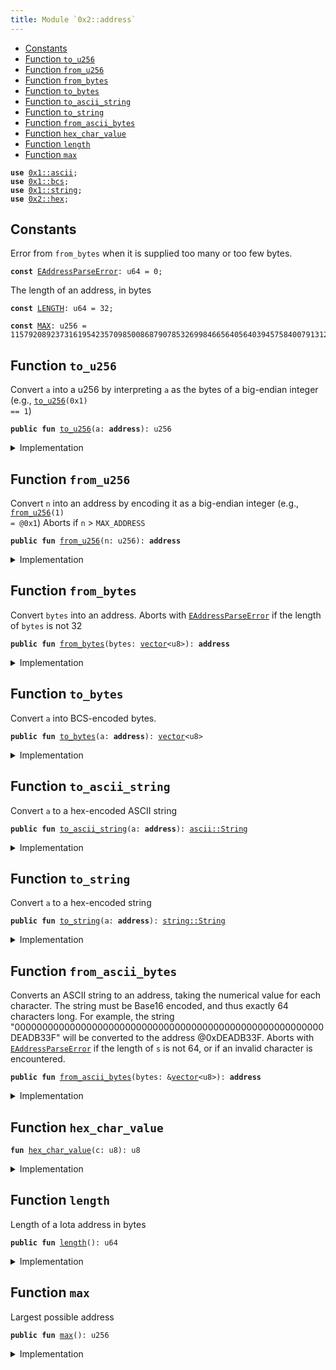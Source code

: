 ```yaml
---
title: Module `0x2::address`
---
```




-  [Constants](#@Constants_0)
-  [Function `to_u256`](#0x2_address_to_u256)
-  [Function `from_u256`](#0x2_address_from_u256)
-  [Function `from_bytes`](#0x2_address_from_bytes)
-  [Function `to_bytes`](#0x2_address_to_bytes)
-  [Function `to_ascii_string`](#0x2_address_to_ascii_string)
-  [Function `to_string`](#0x2_address_to_string)
-  [Function `from_ascii_bytes`](#0x2_address_from_ascii_bytes)
-  [Function `hex_char_value`](#0x2_address_hex_char_value)
-  [Function `length`](#0x2_address_length)
-  [Function `max`](#0x2_address_max)


<pre><code><b>use</b> <a href="../move-stdlib/ascii.md#0x1_ascii">0x1::ascii</a>;
<b>use</b> <a href="../move-stdlib/bcs.md#0x1_bcs">0x1::bcs</a>;
<b>use</b> <a href="../move-stdlib/string.md#0x1_string">0x1::string</a>;
<b>use</b> <a href="../iota-framework/hex.md#0x2_hex">0x2::hex</a>;
</code></pre>



<Link id="@Constants_0"></Link>

## Constants


<Link id="0x2_address_EAddressParseError"></Link>

Error from <code>from_bytes</code> when it is supplied too many or too few bytes.


<pre><code><b>const</b> <a href="../iota-framework/address.md#0x2_address_EAddressParseError">EAddressParseError</a>: u64 = 0;
</code></pre>



<Link id="0x2_address_LENGTH"></Link>

The length of an address, in bytes


<pre><code><b>const</b> <a href="../iota-framework/address.md#0x2_address_LENGTH">LENGTH</a>: u64 = 32;
</code></pre>



<Link id="0x2_address_MAX"></Link>



<pre><code><b>const</b> <a href="../iota-framework/address.md#0x2_address_MAX">MAX</a>: u256 = 115792089237316195423570985008687907853269984665640564039457584007913129639935;
</code></pre>



<Link id="0x2_address_to_u256"></Link>

## Function `to_u256`

Convert <code>a</code> into a u256 by interpreting <code>a</code> as the bytes of a big-endian integer
(e.g., <code><a href="../iota-framework/address.md#0x2_address_to_u256">to_u256</a>(0x1) == 1</code>)


<pre><code><b>public</b> <b>fun</b> <a href="../iota-framework/address.md#0x2_address_to_u256">to_u256</a>(a: <b>address</b>): u256
</code></pre>



<details>
<summary>Implementation</summary>


<pre><code><b>public</b> <b>native</b> <b>fun</b> <a href="../iota-framework/address.md#0x2_address_to_u256">to_u256</a>(a: <b>address</b>): u256;
</code></pre>



</details>

<Link id="0x2_address_from_u256"></Link>

## Function `from_u256`

Convert <code>n</code> into an address by encoding it as a big-endian integer (e.g., <code><a href="../iota-framework/address.md#0x2_address_from_u256">from_u256</a>(1) = @0x1</code>)
Aborts if <code>n</code> > <code>MAX_ADDRESS</code>


<pre><code><b>public</b> <b>fun</b> <a href="../iota-framework/address.md#0x2_address_from_u256">from_u256</a>(n: u256): <b>address</b>
</code></pre>



<details>
<summary>Implementation</summary>


<pre><code><b>public</b> <b>native</b> <b>fun</b> <a href="../iota-framework/address.md#0x2_address_from_u256">from_u256</a>(n: u256): <b>address</b>;
</code></pre>



</details>

<Link id="0x2_address_from_bytes"></Link>

## Function `from_bytes`

Convert <code>bytes</code> into an address.
Aborts with <code><a href="../iota-framework/address.md#0x2_address_EAddressParseError">EAddressParseError</a></code> if the length of <code>bytes</code> is not 32


<pre><code><b>public</b> <b>fun</b> <a href="../iota-framework/address.md#0x2_address_from_bytes">from_bytes</a>(bytes: <a href="../move-stdlib/vector.md#0x1_vector">vector</a>&lt;u8&gt;): <b>address</b>
</code></pre>



<details>
<summary>Implementation</summary>


<pre><code><b>public</b> <b>native</b> <b>fun</b> <a href="../iota-framework/address.md#0x2_address_from_bytes">from_bytes</a>(bytes: <a href="../move-stdlib/vector.md#0x1_vector">vector</a>&lt;u8&gt;): <b>address</b>;
</code></pre>



</details>

<Link id="0x2_address_to_bytes"></Link>

## Function `to_bytes`

Convert <code>a</code> into BCS-encoded bytes.


<pre><code><b>public</b> <b>fun</b> <a href="../iota-framework/address.md#0x2_address_to_bytes">to_bytes</a>(a: <b>address</b>): <a href="../move-stdlib/vector.md#0x1_vector">vector</a>&lt;u8&gt;
</code></pre>



<details>
<summary>Implementation</summary>


<pre><code><b>public</b> <b>fun</b> <a href="../iota-framework/address.md#0x2_address_to_bytes">to_bytes</a>(a: <b>address</b>): <a href="../move-stdlib/vector.md#0x1_vector">vector</a>&lt;u8&gt; {
    <a href="../move-stdlib/bcs.md#0x1_bcs_to_bytes">bcs::to_bytes</a>(&a)
}
</code></pre>



</details>

<Link id="0x2_address_to_ascii_string"></Link>

## Function `to_ascii_string`

Convert <code>a</code> to a hex-encoded ASCII string


<pre><code><b>public</b> <b>fun</b> <a href="../iota-framework/address.md#0x2_address_to_ascii_string">to_ascii_string</a>(a: <b>address</b>): <a href="../move-stdlib/ascii.md#0x1_ascii_String">ascii::String</a>
</code></pre>



<details>
<summary>Implementation</summary>


<pre><code><b>public</b> <b>fun</b> <a href="../iota-framework/address.md#0x2_address_to_ascii_string">to_ascii_string</a>(a: <b>address</b>): <a href="../move-stdlib/ascii.md#0x1_ascii_String">ascii::String</a> {
    <a href="../iota-framework/hex.md#0x2_hex_encode">hex::encode</a>(<a href="../iota-framework/address.md#0x2_address_to_bytes">to_bytes</a>(a)).<a href="../iota-framework/address.md#0x2_address_to_ascii_string">to_ascii_string</a>()
}
</code></pre>



</details>

<Link id="0x2_address_to_string"></Link>

## Function `to_string`

Convert <code>a</code> to a hex-encoded string


<pre><code><b>public</b> <b>fun</b> <a href="../iota-framework/address.md#0x2_address_to_string">to_string</a>(a: <b>address</b>): <a href="../move-stdlib/string.md#0x1_string_String">string::String</a>
</code></pre>



<details>
<summary>Implementation</summary>


<pre><code><b>public</b> <b>fun</b> <a href="../iota-framework/address.md#0x2_address_to_string">to_string</a>(a: <b>address</b>): <a href="../move-stdlib/string.md#0x1_string_String">string::String</a> {
    <a href="../iota-framework/address.md#0x2_address_to_ascii_string">to_ascii_string</a>(a).<a href="../iota-framework/address.md#0x2_address_to_string">to_string</a>()
}
</code></pre>



</details>

<Link id="0x2_address_from_ascii_bytes"></Link>

## Function `from_ascii_bytes`

Converts an ASCII string to an address, taking the numerical value for each character. The
string must be Base16 encoded, and thus exactly 64 characters long.
For example, the string "00000000000000000000000000000000000000000000000000000000DEADB33F"
will be converted to the address @0xDEADB33F.
Aborts with <code><a href="../iota-framework/address.md#0x2_address_EAddressParseError">EAddressParseError</a></code> if the length of <code>s</code> is not 64,
or if an invalid character is encountered.


<pre><code><b>public</b> <b>fun</b> <a href="../iota-framework/address.md#0x2_address_from_ascii_bytes">from_ascii_bytes</a>(bytes: &<a href="../move-stdlib/vector.md#0x1_vector">vector</a>&lt;u8&gt;): <b>address</b>
</code></pre>



<details>
<summary>Implementation</summary>


<pre><code><b>public</b> <b>fun</b> <a href="../iota-framework/address.md#0x2_address_from_ascii_bytes">from_ascii_bytes</a>(bytes: &<a href="../move-stdlib/vector.md#0x1_vector">vector</a>&lt;u8&gt;): <b>address</b> {
    <b>assert</b>!(bytes.<a href="../iota-framework/address.md#0x2_address_length">length</a>() == 64, <a href="../iota-framework/address.md#0x2_address_EAddressParseError">EAddressParseError</a>);
    <b>let</b> <b>mut</b> hex_bytes = <a href="../move-stdlib/vector.md#0x1_vector">vector</a>[];
    <b>let</b> <b>mut</b> i = 0;
    <b>while</b> (i &lt; 64) {
        <b>let</b> hi = <a href="../iota-framework/address.md#0x2_address_hex_char_value">hex_char_value</a>(bytes[i]);
        <b>let</b> lo = <a href="../iota-framework/address.md#0x2_address_hex_char_value">hex_char_value</a>(bytes[i+1]);
        hex_bytes.push_back((hi &lt;&lt; 4) | lo);
        i = i + 2;
    };
    <a href="../iota-framework/address.md#0x2_address_from_bytes">from_bytes</a>(hex_bytes)
}
</code></pre>



</details>

<Link id="0x2_address_hex_char_value"></Link>

## Function `hex_char_value`



<pre><code><b>fun</b> <a href="../iota-framework/address.md#0x2_address_hex_char_value">hex_char_value</a>(c: u8): u8
</code></pre>



<details>
<summary>Implementation</summary>


<pre><code><b>fun</b> <a href="../iota-framework/address.md#0x2_address_hex_char_value">hex_char_value</a>(c: u8): u8 {
    <b>if</b> (c &gt;= 48 && c &lt;= 57) c - 48 // 0-9
    <b>else</b> <b>if</b> (c &gt;= 65 && c &lt;= 70) c - 55 // A-F
    <b>else</b> <b>if</b> (c &gt;= 97 && c &lt;= 102) c - 87 // a-f
    <b>else</b> <b>abort</b> <a href="../iota-framework/address.md#0x2_address_EAddressParseError">EAddressParseError</a>
}
</code></pre>



</details>

<Link id="0x2_address_length"></Link>

## Function `length`

Length of a Iota address in bytes


<pre><code><b>public</b> <b>fun</b> <a href="../iota-framework/address.md#0x2_address_length">length</a>(): u64
</code></pre>



<details>
<summary>Implementation</summary>


<pre><code><b>public</b> <b>fun</b> <a href="../iota-framework/address.md#0x2_address_length">length</a>(): u64 {
    <a href="../iota-framework/address.md#0x2_address_LENGTH">LENGTH</a>
}
</code></pre>



</details>

<Link id="0x2_address_max"></Link>

## Function `max`

Largest possible address


<pre><code><b>public</b> <b>fun</b> <a href="../iota-framework/address.md#0x2_address_max">max</a>(): u256
</code></pre>



<details>
<summary>Implementation</summary>


<pre><code><b>public</b> <b>fun</b> <a href="../iota-framework/address.md#0x2_address_max">max</a>(): u256 {
    <a href="../iota-framework/address.md#0x2_address_MAX">MAX</a>
}
</code></pre>



</details>
